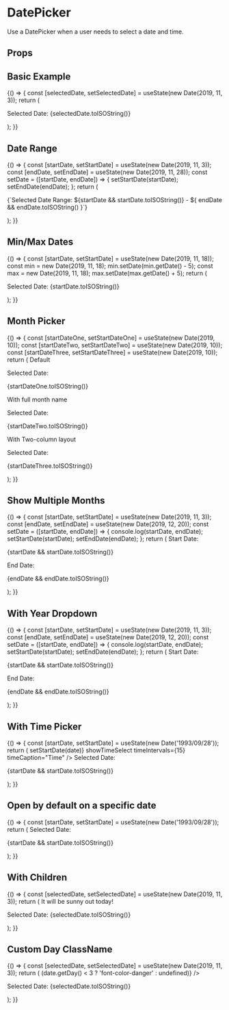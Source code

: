 
<Meta title="Components/DatePicker" component={DatePicker} />

# DatePicker

Use a DatePicker when a user needs to select a date and time.

## Props

<ArgsTable of={DatePicker} />

## Basic Example

<Canvas>
  <Story name="Basic Example">
    {() => {
      const [selectedDate, setSelectedDate] = useState(new Date(2019, 11, 3));
      return (
        <Box childGap="md">
          <DatePicker onChange={setSelectedDate} selected={selectedDate} />
          <p>Selected Date: {selectedDate.toISOString()}</p>
        </Box>
      );
    }}
  </Story>
</Canvas>

## Date Range

<Canvas>
  <Story name="date range">
    {() => {
      const [startDate, setStartDate] = useState(new Date(2019, 11, 3));
      const [endDate, setEndDate] = useState(new Date(2019, 11, 28));
      const setDate = ([startDate, endDate]) => {
        setStartDate(startDate);
        setEndDate(endDate);
      };
      return (
        <Box childGap="md">
          <DatePicker
            onChange={setDate}
            selected={startDate}
            startDate={startDate}
            endDate={endDate}
            selectsRange
          />
          <p>
            {`Selected Date Range: ${startDate && startDate.toISOString()} - ${
              endDate && endDate.toISOString()
            }`}
          </p>
        </Box>
      );
    }}
  </Story>
</Canvas>

## Min/Max Dates

<Canvas>
  <Story name="Min/max dates">
    {() => {
      const [startDate, setStartDate] = useState(new Date(2019, 11, 18));
      const min = new Date(2019, 11, 18);
      min.setDate(min.getDate() - 5);
      const max = new Date(2019, 11, 18);
      max.setDate(max.getDate() + 5);
      return (
        <Box childGap="md">
          <DatePicker selected={startDate} onChange={setStartDate} minDate={min} maxDate={max} />
          <p>Selected Date: {startDate.toISOString()}</p>
        </Box>
      );
    }}
  </Story>
</Canvas>

## Month Picker

<Canvas>
  <Story name="month picker">
    {() => {
      const [startDateOne, setStartDateOne] = useState(new Date(2019, 10));
      const [startDateTwo, setStartDateTwo] = useState(new Date(2019, 10));
      const [startDateThree, setStartDateThree] = useState(new Date(2019, 10));
      return (
        <Box display="flex" direction="row" childGap="md">
          <Box childGap="md" display="flex" direction="column" alignItems="center" width="33">
            <Heading size="md">Default</Heading>
            <DatePicker selected={startDateOne} onChange={setStartDateOne} showMonthYearPicker />
            <p>Selected Date:</p>
            <p style={{ fontSize: '0.8rem' }}>{startDateOne.toISOString()}</p>
          </Box>
          <Box childGap="md" display="flex" direction="column" alignItems="center" width="33">
            <Heading size="md">With full month name</Heading>
            <DatePicker
              selected={startDateTwo}
              onChange={setStartDateTwo}
              showMonthYearPicker
              showFullMonthYearPicker
            />
            <p>Selected Date:</p>
            <p style={{ fontSize: '0.8rem' }}>{startDateTwo.toISOString()}</p>
          </Box>
          <Box childGap="md" display="flex" direction="column" alignItems="center" width="33">
            <Heading size="md">With Two-column layout</Heading>
            <DatePicker
              selected={startDateThree}
              onChange={setStartDateThree}
              showMonthYearPicker
              showFullMonthYearPicker
              showTwoColumnMonthYearPicker
            />
            <p>Selected Date:</p>
            <p style={{ fontSize: '0.8rem' }}>{startDateThree.toISOString()}</p>
          </Box>
        </Box>
      );
    }}
  </Story>
</Canvas>

## Show Multiple Months

<Canvas>
  <Story name="Multiple Months">
    {() => {
      const [startDate, setStartDate] = useState(new Date(2019, 11, 3));
      const [endDate, setEndDate] = useState(new Date(2019, 12, 20));
      const setDate = ([startDate, endDate]) => {
        console.log(startDate, endDate);
        setStartDate(startDate);
        setEndDate(endDate);
      };
      return (
        <Box childGap="md">
          <DatePicker
            onChange={setDate}
            selected={startDate}
            startDate={startDate}
            endDate={endDate}
            selectsRange
            monthsShown={2}
          />
          Start Date: <p style={{ fontSize: '0.75rem ' }}>{startDate && startDate.toISOString()}</p>
          End Date:<p style={{ fontSize: '0.75rem ' }}>{endDate && endDate.toISOString()}</p>
        </Box>
      );
    }}
  </Story>
</Canvas>

## With Year Dropdown

<Canvas>
  <Story name="With Year Dropdown">
    {() => {
      const [startDate, setStartDate] = useState(new Date(2019, 11, 3));
      const [endDate, setEndDate] = useState(new Date(2019, 12, 20));
      const setDate = ([startDate, endDate]) => {
        console.log(startDate, endDate);
        setStartDate(startDate);
        setEndDate(endDate);
      };
      return (
        <Box childGap="md">
          <DatePicker
            onChange={setDate}
            selected={startDate}
            startDate={startDate}
            endDate={endDate}
            selectsRange
            showYearDropdown
          />
          Start Date: <p style={{ fontSize: '0.75rem ' }}>{startDate && startDate.toISOString()}</p>
          End Date:<p style={{ fontSize: '0.75rem ' }}>{endDate && endDate.toISOString()}</p>
        </Box>
      );
    }}
  </Story>
</Canvas>

## With Time Picker

<Canvas>
  <Story name="With Time picker">
    {() => {
      const [startDate, setStartDate] = useState(new Date('1993/09/28'));
      return (
        <Box childGap="md">
          <DatePicker
            selected={startDate}
            onChange={date => setStartDate(date)}
            showTimeSelect
            timeIntervals={15}
            timeCaption="Time"
          />
          Selected Date: <p style={{ fontSize: '0.75rem ' }}>{startDate && startDate.toISOString()}</p>
        </Box>
      );
    }}
  </Story>
</Canvas>

## Open by default on a specific date

<Canvas>
  <Story name="Open on date">
    {() => {
      const [startDate, setStartDate] = useState(new Date('1993/09/28'));
      return (
        <Box childGap="md">
          <DatePicker
            onChange={setStartDate}
            selected={startDate}
            openToDate={new Date('1993/09/28')}
          />
          Selected Date: <p style={{ fontSize: '0.75rem ' }}>{startDate && startDate.toISOString()}</p>
        </Box>
      );
    }}
  </Story>
</Canvas>

## With Children

<Canvas>
  <Story name="with children">
    {() => {
      const [selectedDate, setSelectedDate] = useState(new Date(2019, 11, 3));
      return (
        <Box childGap="md">
          <DatePicker onChange={setSelectedDate} selected={selectedDate}>
            <Box display="block" style={{ textAlign: 'center' }} color="primary">
              It will be sunny out today!
            </Box>
          </DatePicker>
          <p>Selected Date: {selectedDate.toISOString()}</p>
        </Box>
      );
    }}
  </Story>
</Canvas>

## Custom Day ClassName

<Canvas>
  <Story name="day classname">
    {() => {
      const [selectedDate, setSelectedDate] = useState(new Date(2019, 11, 3));
      return (
        <Box childGap="md">
          <DatePicker
            onChange={setSelectedDate}
            selected={selectedDate}
            dayClassName={date => (date.getDay() < 3 ? 'font-color-danger' : undefined)}
          />
          <p>Selected Date: {selectedDate.toISOString()}</p>
        </Box>
      );
    }}
  </Story>
</Canvas>
